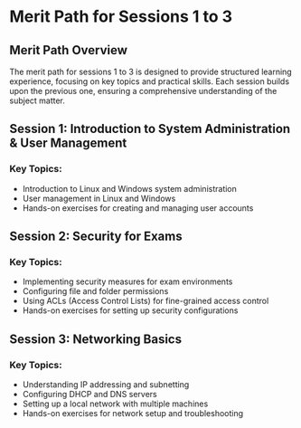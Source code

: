 # Merit Path for Sessions 1 to 3

## Merit Path Overview

The merit path for sessions 1 to 3 is designed to provide structured learning experience, focusing on key topics and practical skills. Each session builds upon the previous one, ensuring a comprehensive understanding of the subject matter.

## Session 1: Introduction to System Administration & User Management

### Key Topics:
- Introduction to Linux and Windows system administration
- User management in Linux and Windows
- Hands-on exercises for creating and managing user accounts

## Session 2: Security for Exams

### Key Topics:
- Implementing security measures for exam environments
- Configuring file and folder permissions
- Using ACLs (Access Control Lists) for fine-grained access control
- Hands-on exercises for setting up security configurations

## Session 3: Networking Basics

### Key Topics:
- Understanding IP addressing and subnetting
- Configuring DHCP and DNS servers
- Setting up a local network with multiple machines
- Hands-on exercises for network setup and troubleshooting
